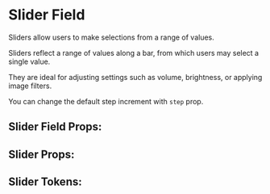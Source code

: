 

# Slider Field

Sliders allow users to make selections from a range of values.

Sliders reflect a range of values along a bar, from which users may select a single value.

They are ideal for adjusting settings such as volume, brightness, or applying image filters.

You can change the default step increment with `step` prop.

<Stories includePrimary={true} />

## Slider Field Props:

<ArgsTable of={SliderField} />

## Slider Props:

<ArgsTable of={Slider} />

## Slider Tokens:
<ThemeTokens component="Slider"/>

